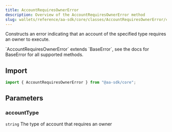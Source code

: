 ```yaml
---
title: AccountRequiresOwnerError
description: Overview of the AccountRequiresOwnerError method
slug: wallets/reference/aa-sdk/core/classes/AccountRequiresOwnerError/constructor
---
```


Constructs an error indicating that an account of the specified type requires an owner to execute.

<Note>
  `AccountRequiresOwnerError` extends `BaseError`, see the docs for BaseError
  for all supported methods.
</Note>

## Import

```ts
import { AccountRequiresOwnerError } from "@aa-sdk/core";
```

## Parameters

### accountType

`string`
The type of account that requires an owner
